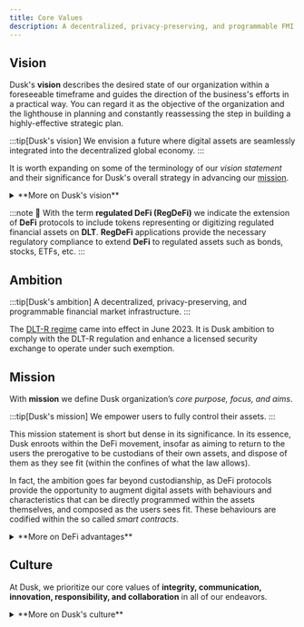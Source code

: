 ```yaml
---
title: Core Values
description: A decentralized, privacy-preserving, and programmable FMI
---
```


## Vision

Dusk's **vision** describes the desired state of our organization within a foreseeable timeframe and guides the direction of the business's efforts in a practical way. You can regard it as the objective of the organization and the lighthouse in planning and constantly reassessing the step in building a highly-effective strategic plan.

:::tip[Dusk's vision]
We envision a future where digital assets are seamlessly integrated into the decentralized global economy.
:::

It is worth expanding on some of the terminology of our *vision statement* and their significance for Dusk's overall strategy in advancing our [mission](#mission).

<details class="info">
<summary>**More on Dusk's vision**</summary>
💡 Dusk's vision significantly extends the *decentralized finance (DeFi)* focus horizon. The latter relates almost exclusively to a class of digital assets (i.e. utility tokens) alternative to, and non-overlapping with traditional asset-backed instruments. Instead, our vision extends the *DeFi principles* to the whole panoply of assets and, as such, it encompasses the entire ensemble of digital tokens, including those being **asset-backed**, i.e. **tokens representing ownership of real world goods or financial instruments, and as such regulated by the law**. The most emblematic of these assets are [securities](https://www.investopedia.com/terms/s/security.asp), and with *security tokens* we indicate their digital representation on the digital ledger technology (DLT) such as *blockchain*.
</details>

:::note
🔮 With the term **regulated DeFi (RegDeFi)** we indicate the extension of **DeFi** protocols to include tokens representing or digitizing regulated financial assets on **DLT**. **RegDeFi** applications provide the necessary regulatory compliance to extend **DeFi** to regulated assets such as bonds, stocks, ETFs, etc.
:::

## Ambition

:::tip[Dusk's ambition]
A decentralized, privacy-preserving, and programmable financial market infrastructure.
:::

The [DLT-R regime](https://www.ey.com/en_gr/tax/tax-alerts/regulation-eu-2022-858-on-distributed-ledger-technology-market-infrastructures) came into effect in June 2023. It is Dusk ambition to comply with the DLT-R regulation and enhance a licensed security exchange to operate under such exemption.

## Mission

With **mission** we define Dusk organization’s *core purpose, focus, and aims*. 

:::tip[Dusk's mission]
We empower users to fully control their assets.
:::

This mission statement is short but dense in its significance. In its essence, Dusk enroots within the DeFi movement, insofar as aiming to return to the users the prerogative to be custodians of their own assets, and dispose of them as they see fit (within the confines of what the law allows). 

In fact, the ambition goes far beyond custodianship, as DeFi protocols provide the opportunity to augment digital assets with behaviours and characteristics that can be directly programmed within the assets themselves, and composed as the users sees fit. These behaviours are codified within the so called _smart contracts_.

<details class="info">
<summary>**More on DeFi advantages**</summary>
💡 `DeFi` protocols uniquely allow for **user-centric composability of applications**, as well as **global liquidity aggregation** across the entirety of their ecosystem. This departs radically from the incumbent **platform-brokered** landscape, where financial services are siloed, interoperability is almost non-existent, and liquidity is fragmented.
</details>

## Culture

At Dusk, we prioritize our core values of **integrity, communication, innovation, responsibility, and collaboration** in all of our endeavors. 

<details class="info">
<summary>**More on Dusk's culture**</summary>
💡 Dusk is a flat, community-oriented organization that is focused on advancing a novel networking protocol through a combination of pervasive knowledge sharing, an evolutionary development process, frequent communication, and joint ownership of all deliverables. We strive to tame complexity through these practices and to be a trusted and respected leader in the decentralized software industry.

We are committed to honesty, effective communication, and continuous innovation, and we take ownership of our tasks and responsibilities with a focus on excellence and the best interests of our users. We also value collaboration and teamwork, fostering a culture of mutual support and shared knowledge.

These values are integral to our identity as a company and our commitment to delivering high-quality decentralized software.
</details>
